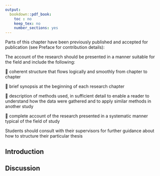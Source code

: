 ```yaml
---
output:
  bookdown::pdf_book:
    toc : no
    keep_tex: no
    number_sections: yes
---
```

<!-- This section is mandatory! -->

Parts of this chapter have been previously published and accepted for publication (see Preface for contribution details):


The account of the research should be presented in a manner suitable for the field and
include the following:

 coherent structure that flows logically and smoothly from chapter to chapter

 brief synopsis at the beginning of each research chapter

 description of methods used, in sufficient detail to enable a reader to understand
how the data were gathered and to apply similar methods in another study

 complete account of the research presented in a systematic manner typical of
the field of study

Students should consult with their supervisors for further guidance about how to
structure their particular thesis

## Introduction

## Discussion